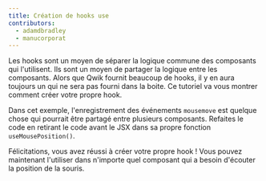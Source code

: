 ```yaml
---
title: Création de hooks use
contributors:
  - adamdbradley
  - manucorporat
---
```


Les hooks sont un moyen de séparer la logique commune des composants qui l'utilisent. Ils sont un moyen de partager la logique entre les composants. Alors que Qwik fournit beaucoup de hooks, il y en aura toujours un qui ne sera pas fourni dans la boite. Ce tutoriel va vous montrer comment créer votre propre hook.

Dans cet exemple, l'enregistrement des événements `mousemove` est quelque chose qui pourrait être partagé entre plusieurs composants. Refaites le code en retirant le code avant le JSX dans sa propre fonction `useMousePosition()`.

Félicitations, vous avez réussi à créer votre propre hook ! Vous pouvez maintenant l'utiliser dans n'importe quel composant qui a besoin d'écouter la position de la souris.
